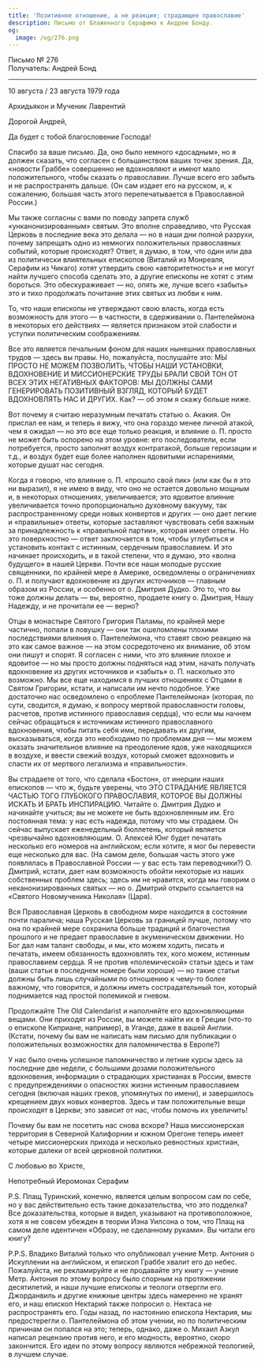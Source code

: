 ```yaml
---
title: 'Позитивное отношение, а не реакция; страдающее православие'
description: Письмо от Блаженного Серафима к Андрею Бонду.
og:
  image: /og/276.png
---
```


<div style={{textAlign:'right', fontFamily:'monospace'}}>Письмо № 276</div>
<div style={{textAlign:'left', fontFamily:'monospace'}}>Получатель: Андрей Бонд</div>

---

10 августа / 23 августа 1979 года

Архидьякон и Мученик Лаврентий

Дорогой Андрей,

Да будет с тобой благословение Господа!

Спасибо за ваше письмо. Да, оно было немного «досадным», но я должен сказать, что согласен с большинством ваших точек зрения. Да, «новости Граббе» совершенно не вдохновляют и имеют мало положительного, чтобы сказать о православии. Лучше всего его забыть и не распространять дальше. (Он сам издает его на русском, и, к сожалению, большая часть этого перепечатывается в Православной России.)

Мы также согласны с вами по поводу запрета служб «унканонизированным» святым. Это вполне справедливо, что Русская Церковь в последние века это делала — но в наши дни полной разрухи, почему запрещать одно из немногих положительных православных событий, которые происходят? Ответ, я думаю, в том, что один или два из политически влиятельных епископов (Виталий из Монреаля, Серафим из Чикаго) хотят утвердить свою «авторитетность» и не могут найти лучшего способа сделать это, а другие епископы не хотят с этим бороться. Это обескураживает — но, опять же, лучше всего «забыть» это и тихо продолжать почитание этих святых из любви к ним.

То, что наши епископы не утверждают свою власть, когда есть возможность для этого — в частности, в сдерживании о. Пантелеймона в некоторых его действиях — является признаком этой слабости и уступки политическим соображениям.

Все это является печальным фоном для наших нынешних православных трудов — здесь вы правы. Но, пожалуйста, послушайте это: МЫ ПРОСТО НЕ МОЖЕМ ПОЗВОЛИТЬ, ЧТОБЫ НАШИ УСТАНОВКИ, ВДОХНОВЕНИЕ И МИССИОНЕРСКИЕ ТРУДЫ БРАЛИ СВОЙ ТОН ОТ ВСЕХ ЭТИХ НЕГАТИВНЫХ ФАКТОРОВ: МЫ ДОЛЖНЫ САМИ ГЕНЕРИРОВАТЬ ПОЗИТИВНЫЙ ВЗГЛЯД, КОТОРЫЙ БУДЕТ ВДОХНОВЛЯТЬ НАС И ДРУГИХ. Как? — об этом я скажу больше ниже.

Вот почему я считаю неразумным печатать статью о. Акакия. Он прислал ее нам, и теперь я вижу, что она гораздо менее личной атакой, чем я ожидал — но это все еще только реакция, и влияние о. П. просто не может быть оспорено на этом уровне: его последователи, если потребуется, просто заполнят воздух контратакой, больше героизации и т.д., и воздух будет еще более наполнен ядовитыми испарениями, которые душат нас сегодня.

Когда я говорю, что влияние о. П. «прошло свой пик» (или как бы я это ни выразил), я не имею в виду, что оно не остается довольно мощным и, в некоторых отношениях, увеличивается; это ядовитое влияние увеличивается точно пропорционально духовному вакууму, так распространенному среди новых конвертов и других — оно дает легкие и «правильные» ответы, которые заставляют чувствовать себя важным за принадлежность к «правильной партии», которая имеет ответы. Но это поверхностно — ответ заключается в том, чтобы углубиться и установить контакт с истинным, сердечным православием. И это начинает происходить, и в такой степени, что я думаю, это «волна будущего» в нашей Церкви. Почти все наши молодые русские священники, по крайней мере в Америке, осведомлены о ограничениях о. П. и получают вдохновение из других источников — главным образом из России, и особенно от о. Дмитрия Дудко. Это то, что вы тоже должны делать — вы, вероятно, продаете книгу о. Дмитрия, Нашу Надежду, и не прочитали ее — верно?

Отцы в монастыре Святого Григория Паламы, по крайней мере частично, попали в ловушку — они так ошеломлены плохими последствиями влияния о. Пантелеймона, что ставят свою реакцию на это как самое важное — на этом сосредоточено их внимание, об этом они пишут и спорят. Я согласен с ними, что это влияние плохое и ядовитое — но мы просто должны подняться над этим, начать получать вдохновение из других источников и «забыть» о. П. насколько это возможно. Мы все еще находимся в лучших отношениях с Отцами в Святом Григории, кстати, и написали им нечто подобное. Уже достаточно нас осведомлено о «проблеме Пантелеймона» (которая, по сути, сводится, я думаю, к вопросу мертвой православности головы, расчетов, против истинного православия сердца), что если мы начнем сейчас обращаться к источникам истинного православного вдохновения, чтобы питать себя ими, передавать их другим, высказываться, когда это необходимо по проблемам дня — мы можем оказать значительное влияние на преодоление ядов, уже находящихся в воздухе, и ввести свежий воздух, который сможет вдохновить и спасти их от мертвого легализма и «правильности».

Вы страдаете от того, что сделала «Бостон», от инерции наших епископов — что ж, будьте уверены, что ЭТО СТРАДАНИЕ ЯВЛЯЕТСЯ ЧАСТЬЮ ТОГО ГЛУБОКОГО ПРАВОСЛАВИЯ, КОТОРОЕ ВЫ ДОЛЖНЫ ИСКАТЬ И БРАТЬ ИНСПИРАЦИЮ. Читайте о. Дмитрия Дудко и начинайте учиться; вы не можете не быть вдохновленным им. Его постоянная тема: у нас есть надежда, потому что мы страдаем. Он сейчас выпускает еженедельный бюллетень, который является чрезвычайно вдохновляющим. О. Алексей Юнг будет печатать несколько его номеров на английском; если хотите, я мог бы перевести еще несколько для вас. (На самом деле, большая часть этого уже появлялась в Православной России — у вас есть там переводчики?) О. Дмитрий, кстати, дает нам возможность обойти некоторые из наших собственных проблем здесь; здесь им не нравится, когда мы говорим о неканонизированных святых — но о. Дмитрий открыто ссылается на «Святого Новомученика Николая» (Царя).

Вся Православная Церковь в свободном мире находится в состоянии почти паралича; наша Русская Церковь за границей лучше, потому что она по крайней мере сохранила больше традиций и благочестия прошлого и не предает православие в экуменическом движении. Но Бог дал нам талант свободы, и мы, кто можем ходить, писать и печатать, имеем обязанность вдохновлять тех, кого можем, истинным православием сердца. Я не против «полемической» статьи здесь и там (ваши статьи в последнем номере были хороши) — но такие статьи должны быть лишь случайными по отношению к чему-то более важному, что говорится, и должны иметь сострадательный тон, который поднимается над простой полемикой и гневом.

Продолжайте The Old Calendarist и наполняйте его вдохновляющими вещами. Они приходят из России, вы можете найти их в Греции (что-то о епископе Киприане, например), в Уганде, даже в вашей Англии. (Кстати, почему бы вам не написать нам письмо для публикации о положительных возможностях для паломничества в Европе?)

У нас было очень успешное паломничество и летние курсы здесь за последние две недели, с большими дозами положительного вдохновения, информации о страдающих христианах в России, вместе с предупреждениями о опасностях жизни истинным православием сегодня (включая наших греков, упомянутых по имени), и завершилось крещением двух новых конвертов. Здесь и там положительные вещи происходят в Церкви; это зависит от нас, чтобы помочь их увеличить!

Почему бы вам не посетить нас снова вскоре? Наша миссионерская территория в Северной Калифорнии и южном Орегоне теперь имеет четыре миссионерских прихода и несколько ревностных христиан, которые далеки от всей церковной политики.

С любовью во Христе,

Непотребный Иеромонах Серафим

P.S. Плащ Туринский, конечно, является целым вопросом сам по себе, но у вас действительно есть такие доказательства, что это подделка? Все доказательства, которые я видел, указывают на противоположное, хотя я не совсем убежден в теории Иэна Уилсона о том, что Плащ на самом деле идентичен «Образу, не сделанному руками». Вы читали его книгу?

P.P.S. Владико Виталий только что опубликовал учение Метр. Антония о Искуплении на английском, и епископ Граббе хвалит его до небес. Пожалуйста, не рекламируйте и не продавайте эту книгу — учение Метр. Антония по этому вопросу было спорным на протяжении десятилетий, и наши лучшие епископы и теологи отвергли его. Джорданвиль и другие книжные центры здесь намеренно не хранят его, и наш епископ Нектарий также попросил о. Нектаса не распространять его. Годы назад, по настоянию епископа Нектария, мы предостерегли о. Пантелеймона об этом учении, но по политическим причинам он попался на это; теперь, однако, даже о. Михаил Азкул написал рецензию против него, и его модность, вероятно, скоро закончится. Его идеи по этому вопросу являются небрежной теологией, в лучшем случае.
